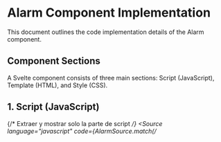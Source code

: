 
<Meta title="Components Code/G-Alarm/Code Implementation" />

# Alarm Component Implementation

This document outlines the code implementation details of the Alarm component.

## Component Sections

A Svelte component consists of three main sections: Script (JavaScript), Template (HTML), and Style (CSS).

## 1. Script (JavaScript)

{/* Extraer y mostrar solo la parte de script */}
<Source
  language="javascript"
  code={AlarmSource.match(/<script>([\s\S]*?)<\/script>/)?.[1] || '// No script section found'}
  dark
  format={true}
  highlighter="prismjs"
/>

## 2. Template (HTML)

{/* Extraer y mostrar solo la parte de template (todo lo que está fuera de <script> y <style>) */}
<Source
  language="html"
  code={AlarmSource.replace(/<script>[\s\S]*?<\/script>/, '').replace(/<style>[\s\S]*?<\/style>/, '').trim()}
  dark
  format={true}
  highlighter="prismjs"
/>

## 3. Style (CSS)

{/* Extraer y mostrar solo la parte de style */}
<Source
  language="css"
  code={AlarmSource.match(/<style>([\s\S]*?)<\/style>/)?.[1] || '/* No style section found */'}
  dark
  format={true}
  highlighter="prismjs"
/>

## Key Implementation Notes

### Props Handling

The component uses Svelte 5's `$props()` rune to handle properties:

<Source
  language="javascript"
  code={AlarmSource.match(/let\s*\{\s*([^}]*?)\s*\}\s*=\s*\$props\(\);/s)?.[1] ? 
    `const { 
${AlarmSource.match(/let\s*\{\s*([^}]*?)\s*\}\s*=\s*\$props\(\);/s)[1]}
} = $props();` : 
    `const { 
  // No props found in component
} = $props();`}
  dark
/>